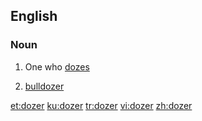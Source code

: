 ==English==

===Noun===
{{en-noun}}

# One who [[doze]]s
# {{lb|en|informal}} [[bulldozer]]

[[et:dozer]]
[[ku:dozer]]
[[tr:dozer]]
[[vi:dozer]]
[[zh:dozer]]
